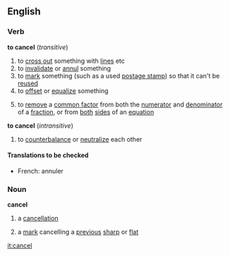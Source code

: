 ==English==
===Verb===
'''to cancel''' (''transitive'')
#to [[cross out]] something with [[line]]s etc
#to [[invalidate]] or [[annul]] something
#to [[mark]] something (such as a used [[postage stamp]]) so that it can't be [[reused]]
#to [[offset]] or [[equalize]] something
#{{mathematics}} to [[remove]] a [[common factor]] from both the [[numerator]] and [[denominator]] of a [[fraction]], or from [[both]] [[side]]s of an [[equation]]
'''to cancel''' (''intransitive'')
#to [[counterbalance]] or [[neutralize]] each other
====Translations to be checked====
*French: annuler
===Noun===
'''cancel'''
#a [[cancellation]]
#{{music}} a [[mark]] cancelling a [[previous]] [[sharp]] or [[flat]]

[[it:cancel]]